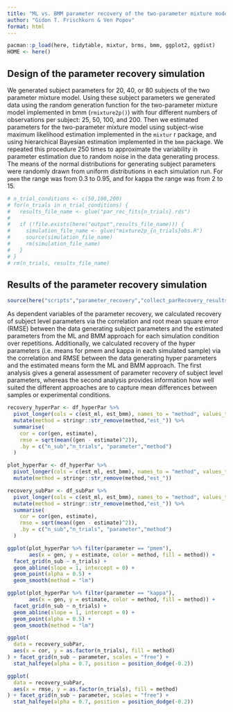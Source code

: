 ```yaml
---
title: "ML vs. BMM parameter recovery of the two-parameter mixture model"
author: "Gidon T. Frischkorn & Ven Popov"
format: html
---
```


```r
pacman::p_load(here, tidytable, mixtur, brms, bmm, ggplot2, ggdist)
HOME <- here()
```


## Design of the parameter recovery simulation

We generated subject parameters for 20, 40, or 80 subjects of the two parameter mixture model. Using these subject parameters we generated data using the random generation function for the two-parameter mixture model implemented in bmm (`rmixture2p()`) with four different numbers of observations per subject: 25, 50, 100, and 200. Then we estimated parameters for the two-parameter mixture model using subject-wise maximum likelihood estimation implemented in the `mixtur` r package, and using hierarchical Bayesian estimation implemented in the `bmm` package. We repeated this procedure 250 times to approximate the variability in parameter estimation due to random noise in the data generating process. The means of the normal distributions for generating subject parameters were randomly drawn from uniform distributions in each simulation run. For `pmem` the range was from 0.3 to 0.95, and for kappa the range was from 2 to 15.

```r
# n_trial_conditions <- c(50,100,200)
# for(n_trials in n_trial_conditions) {
#   results_file_name <- glue("par_rec_fits{n_trials}.rds")
#   
#   if (!file.exists(here("output",results_file_name))) {
#     simulation_file_name <- glue("mixture2p_{n_trials}obs.R")
#     source(simulation_file_name)
#     rm(simulation_file_name)
#   }
# }
# rm(n_trials, results_file_name)
```

## Results of the parameter recovery simulation

```r
source(here("scripts","parameter_recovery","collect_parRecovery_results.R"))
```

As dependent variables of the parameter recovery, we calculated recovery of subject level parameters via the correlation and root mean square error (RMSE) between the data generating subject parameters and the estimated parameters from the ML and BMM approach for each simulation condition over repetitions. Additionally, we calculated recovery of the hyper parameters (i.e. means for pmem and kappa in each simulated sample) via the correlation and RMSE between the data generating hyper parameters and the estimated means form the ML and BMM approach. The first analysis gives a general assessment of parameter recovery of subject level parameters, whereas the second analysis provides information how well suited the different approaches are to capture mean differences between samples or experimental conditions.

```r
recovery_hyperPar <- df_hyperPar %>% 
  pivot_longer(cols = c(est_ml, est_bmm), names_to = "method", values_to = "estimate") %>% 
  mutate(method = stringr::str_remove(method,"est_")) %>% 
  summarise(
    cor = cor(gen, estimate),
    rmse = sqrt(mean((gen - estimate)^2)),
    .by = c("n_sub","n_trials", "parameter","method")
  )

plot_hyperPar <- df_hyperPar %>% 
  pivot_longer(cols = c(est_ml, est_bmm), names_to = "method", values_to = "estimate") %>% 
  mutate(method = stringr::str_remove(method,"est_"))

recovery_subPar <- df_subPar %>% 
  pivot_longer(cols = c(est_ml, est_bmm), names_to = "method", values_to = "estimate") %>%
  mutate(method = stringr::str_remove(method,"est_")) %>% 
  summarise(
    cor = cor(gen, estimate),
    rmse = sqrt(mean((gen - estimate)^2)),
    .by = c("n_sub","n_trials", "parameter","method")
  )
```

```r
ggplot(plot_hyperPar %>% filter(parameter == "pmem"),
       aes(x = gen, y = estimate, color = method, fill = method)) +
  facet_grid(n_sub ~ n_trials) +
  geom_abline(slope = 1, intercept = 0) +
  geom_point(alpha = 0.5) +
  geom_smooth(method = "lm")
```

```r
ggplot(plot_hyperPar %>% filter(parameter == "kappa"),
       aes(x = gen, y = estimate, color = method, fill = method)) +
  facet_grid(n_sub ~ n_trials) +
  geom_abline(slope = 1, intercept = 0) +
  geom_point(alpha = 0.5) +
  geom_smooth(method = "lm")
```


```r
ggplot(
  data = recovery_subPar,
  aes(x = cor, y = as.factor(n_trials), fill = method)
) + facet_grid(n_sub ~ parameter, scales = "free") +
  stat_halfeye(alpha = 0.7, position = position_dodge(-0.2))
```

```r
ggplot(
  data = recovery_subPar,
  aes(x = rmse, y = as.factor(n_trials), fill = method)
) + facet_grid(n_sub ~ parameter, scales = "free") +
  stat_halfeye(alpha = 0.7, position = position_dodge(-0.2))
```


